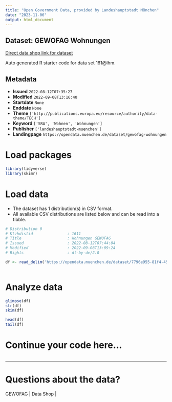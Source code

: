 ```yaml
---
title: "Open Government Data, provided by Landeshauptstadt München"
date: "2023-11-06"
output: html_document
---
```


## Dataset: GEWOFAG Wohnungen

[Direct data shop link for dataset](https://opendata.muenchen.de/dataset/gewofag-wohnungen)

Auto generated R starter code for data set 161@lhm.

## Metadata

- **Issued** `2022-08-12T07:35:27`
- **Modified** `2022-09-08T13:16:40`
- **Startdate** `None`
- **Enddate** `None`
- **Theme** `['http://publications.europa.eu/resource/authority/data-theme/TECH']`
- **Keyword** `['SRA', 'Wohnen', 'Wohnungen']`
- **Publisher** `['landeshauptstadt-muenchen']`
- **Landingpage** `https://opendata.muenchen.de/dataset/gewofag-wohnungen`


# Load packages

```r

library(tidyverse)
library(skimr)

```

# Load data

-   The dataset has 1 distribution(s) in CSV format.
-   All available CSV distributions are listed below and can be read into a tibble.

```r

# Distribution 0
# Ktzhdistid               : 1611
# Title                    : Wohnungen GEWOFAG
# Issued                   : 2022-08-12T07:44:04
# Modified                 : 2022-09-08T13:09:24
# Rights                   : dl-by-de/2.0

df <- read_delim('https://opendata.muenchen.de/dataset/7796e955-81f4-4541-93d6-52f5ca1c4810/resource/cdaff819-a83c-490c-848c-7324f6dcc1ad/download/open_data_meldung_gewofag_2022_umsortiert.csv')



```

# Analyze data

```r

glimpse(df)
str(df)
skim(df)

head(df)
tail(df)

```

# Continue your code here...

```r

```

------------------------------------------------------------------------

# Questions about the data?

GEWOFAG | Data Shop | 

